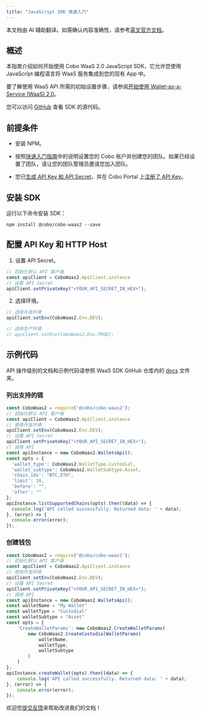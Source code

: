 ```yaml
---
title: "JavaScript SDK 快速入门"
---
```

<Note>本文档由 AI 辅助翻译。如需确认内容准确性，请参考[英文官方文档](https://www.cobo.com/developers/v2/guides/overview/introduction)。</Note>

## 概述

本指南介绍如何开始使用 Cobo WaaS 2.0 JavaScript SDK，它允许您使用 JavaScript 编程语言将 WaaS 服务集成到您的现有 App 中。

要了解使用 WaaS API 所需的初始设置步骤，请参阅[开始使用 Wallet-as-a-Service (WaaS) 2.0](/v2_cn/guides/get-started/get-started-with-waas)。

您可以访问 [GitHub](https://github.com/CoboGlobal/cobo-waas2-js-sdk/) 查看 SDK 的源代码。

## 前提条件

- 安装 NPM。

- 按照[快速入门指南](https://manuals.cobo.com/en/portal/quick-start-guide)中的说明设置您的 Cobo 账户并创建您的团队。如果已经设置了团队，请让您的团队管理员邀请您加入团队。
- 您已[生成 API Key 和 API Secret](/v2_cn/guides/overview/cobo-auth#generate-an-api-key-and-an-api-secret)，并在 Cobo Portal 上[注册了 API Key](https://manuals.cobo.com/en/portal/developer-console/create-api-key)。

## 安装 SDK

运行以下命令安装 SDK：

```
npm install @cobo/cobo-waas2 --save
```

## 配置 API Key 和 HTTP Host

1. 设置 API Secret。

```javascript
// 初始化默认 API 客户端
const apiClient = CoboWaas2.ApiClient.instance
// 设置 API Secret
apiClient.setPrivateKey("<YOUR_API_SECRET_IN_HEX>");
```

2. 选择环境。

```javascript
// 选择开发环境
apiClient.setEnv(CoboWaas2.Env.DEV);

// 选择生产环境
// apiClient.setEnv(CoboWaas2.Env.PROD);
```

## 示例代码

API 操作级别的文档和示例代码请参照 WaaS SDK GitHub 仓库内的 [docs](https://github.com/CoboGlobal/cobo-waas2-js-sdk/tree/master/docs) 文件夹。

### 列出支持的链

```javascript
const CoboWaas2 = require('@cobo/cobo-waas2');
// 初始化默认 API 客户端
const apiClient = CoboWaas2.ApiClient.instance
// 使用开发环境
apiClient.setEnv(CoboWaas2.Env.DEV);
// 设置 API Secret
apiClient.setPrivateKey("<YOUR_API_SECRET_IN_HEX>");
// 调用 API
const apiInstance = new CoboWaas2.WalletsApi();
const opts = {
  'wallet_type': CoboWaas2.WalletType.Custodial,
  'wallet_subtype': CoboWaas2.WalletSubtype.Asset,
  'chain_ids': "BTC,ETH",
  'limit': 10,
  'before': "",
  'after': ""
};
apiInstance.listSupportedChains(opts).then((data) => {
  console.log('API called successfully. Returned data: ' + data);
}, (error) => {
  console.error(error);
});
```

### 创建钱包

```javascript
const CoboWaas2 = require('@cobo/cobo-waas2');
// 初始化默认 API 客户端 
const apiClient = CoboWaas2.ApiClient.instance
// 使用开发环境
apiClient.setEnv(CoboWaas2.Env.DEV);
// 设置 API Secret
apiClient.setPrivateKey("<YOUR_API_SECRET_IN_HEX>");
// 调用 API
const apiInstance = new CoboWaas2.WalletsApi();
const walletName = "My Wallet"
const walletType = "Custodial"
const walletSubtype = "Asset"
const opts = {
    'CreateWalletParams': new CoboWaas2.CreateWalletParams(
        new CoboWaas2.CreateCustodialWalletParams(
            walletName,
            walletType,
            walletSubtype
        )
    )
};
apiInstance.createWallet(opts).then((data) => {
    console.log('API called successfully. Returned data: ' + data);
}, (error) => {
    console.error(error);
});
```

<Tip>欢迎您[提交反馈](https://forms.zohopublic.com/cobo/form/DocumentFeedbackForm/formperma/QvLOhxJv1_JMsJ-1dleZ8Itb_7rzN-LtgvsDdxosoVI)来帮助改进我们的文档！</Tip>